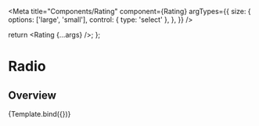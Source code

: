 

<Meta
  title="Components/Rating"
  component={Rating}
  argTypes={{
    size: {
      options: ['large', 'small'],
      control: { type: 'select' },
    },
  }}
/>

  return <Rating {...args} />;
};

# Radio

## Overview

<Canvas>
  <Story
    name="Overview"
    args={{
      rating: 4.2,
      size: 'large',
    }}
  >
    {Template.bind({})}
  </Story>
</Canvas>

<ArgsTable story="Overview" />
